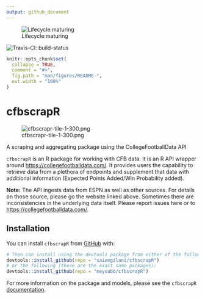 ```yaml
---
output: github_document
---
```


<!-- README.md is generated from README.Rmd. Please edit that file -->

<!-- badges: start -->
  ![Lifecycle:maturing](https://img.shields.io/badge/lifecycle-maturing-blue.svg)
  
  ![Travis-CI: build-status](https://travis-ci.com/saiemgilani/cfbscrapR.svg?token=BxsozfUD3VCvCzzJpdFf&branch=master)
  <!-- badges: end -->

```r
knitr::opts_chunk$set(
  collapse = TRUE,
  comment = "#>",
  fig.path = "man/figures/README-",
  out.width = "100%"
)
```

# cfbscrapR 
![cfbscrapr-tile-1-300.png](https://i.imgur.com/VnHlLhT.png)

A scraping and aggregating package using the CollegeFootballData API


`cfbscrapR` is an R package for working with CFB data. It is an R API wrapper around [https://collegefootballdata.com/](https://collegefootballdata.com/). It provides users the capability to retrieve data from a plethora of endpoints and supplement that data with additional information (Expected Points Added/Win Probability added). 

__Note:__ The API ingests data from ESPN as well as other sources. For details on those source, please go the website linked above. Sometimes there are inconsistencies in the underlying data itself. Please report issues here or to [https://collegefootballdata.com/](https://collegefootballdata.com/). 

## Installation
You can install `cfbscrapR` from [GitHub](https://github.com/saiemgilani/cfbscrapR) with:

``` r
# Then can install using the devtools package from either of the following:
devtools::install_github(repo = "saiemgilani/cfbscrapR")
# or the following (these are the exact same packages):
devtools::install_github(repo = "meysubb/cfbscrapR")
```

For more information on the package and models, please see the `cfbscrapR` [documentation](https://saiemgilani.github.io/cfbscrapR/).
